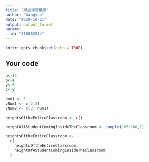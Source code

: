 ---
title: "課堂練習模版"
author: "Wangyun"
date: "2020-10-21"
output: output_format
params:
  id: "410882014"
---

```{r setup, include=FALSE}
knitr::opts_chunk$set(echo = TRUE)
```

## Your code

```{r}
a<-15
b<-a
y<-6
c<-y

```
```{r}
num1 <- 5
vNum1 <- c(2,5)
vNum2 <- c(2, num1)
```


```{r}
heightsOftheEntireClassroom <- c()

```

```{r}
heightOfAStudentComingInsideTheClassroom <- sample(165:200,1)
```

```{r}
heightsOftheEntireClassroom <-
  c(
    heightsOftheEntireClassroom,
    heightOfAStudentComingInsideTheClassroom
  )
```

